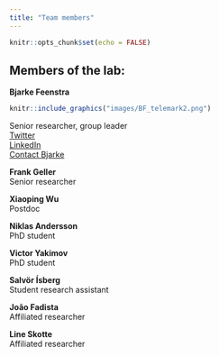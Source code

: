 ```yaml
---
title: "Team members"
---
```


```r
knitr::opts_chunk$set(echo = FALSE)
```
## Members of the lab:  



**Bjarke Feenstra**  
```r
knitr::include_graphics("images/BF_telemark2.png")
```
Senior researcher, group leader  
[Twitter](https://twitter.com/bjarkefeenstra)  
[LinkedIn](https://www.linkedin.com/in/bjarke-feenstra-6230374/)    
[Contact Bjarke](mailto:fee@ssi.dk)


**Frank Geller**  
Senior researcher  

**Xiaoping Wu**  
Postdoc

**Niklas Andersson**  
PhD student

**Victor Yakimov**  
PhD student

**Salvör Ísberg**  
Student research assistant

**João Fadista**  
Affiliated researcher

**Line Skotte**  
Affiliated researcher
